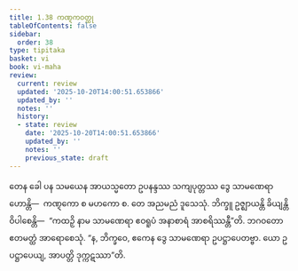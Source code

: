 ```yaml
---
title: 1.38 ကဏ္ဋကဝတ္ထု
tableOfContents: false
sidebar:
  order: 38
type: tipitaka
basket: vi
book: vi-maha
review:
  current: review
  updated: '2025-10-20T14:00:51.653866'
  updated_by: ''
  notes: ''
  history:
  - state: review
    date: '2025-10-20T14:00:51.653866'
    updated_by: ''
    notes: ''
    previous_state: draft
---
```



<DynamicBreadcrumb />


<ReviewStatus review={frontmatter.review} showDetails={true} />

<HypothesisAnnotation frontmatter={frontmatter} />

<Division number="101" book="vi-maha" e="ch" v="3" p="110">

<Paragraph number="442" book="vi-maha">
တေန ခေါ ပန သမယေန အာယသ္မတော ဥပနန္ဒဿ သကျပုတ္တဿ ဒွေ သာမဏေရာ ဟောန္တိ—  ကဏ္ဋကော စ မဟကော စ. တေ အညမညံ ဒူသေသုံ. ဘိက္ခူ ဥဇ္ဈာယန္တိ ခိယျန္တိ ဝိပါစေန္တိ—  “ကထဉှိ နာမ သာမဏေရာ ဧဝရူပံ အနာစာရံ အာစရိဿန္တီ”တိ. ဘဂဝတော ဧတမတ္ထံ အာရောစေသုံ. “န, ဘိက္ခဝေ, ဧကေန ဒွေ သာမဏေရာ ဥပဋ္ဌာပေတဗ္ဗာ. ယော ဥပဋ္ဌာပေယျ, အာပတ္တိ ဒုက္ကဋဿာ”တိ.
</Paragraph>
</Division>